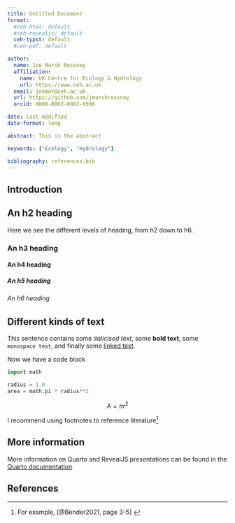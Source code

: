 ```yaml
---
title: Untitled Document
format:
  #ceh-html: default
  #ceh-revealjs: default
  ceh-typst: default
  #ceh-pdf: default

author:
  name: Joe Marsh Rossney
  affiliation:
    name: UK Centre for Ecology & Hydrology
    url: https://www.ceh.ac.uk
  email: joemar@ceh.ac.uk
  url: https://github.com/jmarshrossney
  orcid: 0000-0002-8082-8566

date: last-modified
date-format: long

abstract: This is the abstract

keywords: ["Ecology", "Hydrology"]

bibliography: references.bib
---
```


## Introduction


## An h2 heading

Here we see the different levels of heading, from h2 down to h6.

### An h3 heading

#### An h4 heading

##### An h5 heading

###### An h6 heading


## Different kinds of text

This sentence contains some _italicised text_, some **bold text**, some `monospace text`, and finally some [linked text](https://github.com/ukceh-rse/quarto-templates).

Now we have a code block

```python
import math

radius = 1.0
area = math.pi * radius**2
```

$$
A = \pi r^2
$$

I recommend using footnotes to reference literature^[For example, [@Bender2021, page 3-5] ]


## More information


More information on Quarto and RevealJS presentations can be found in the [Quarto documentation](https://quarto.org/docs/presentations/).


<!-- Delete this slide if you have no references -->
## References {.scrollable}
